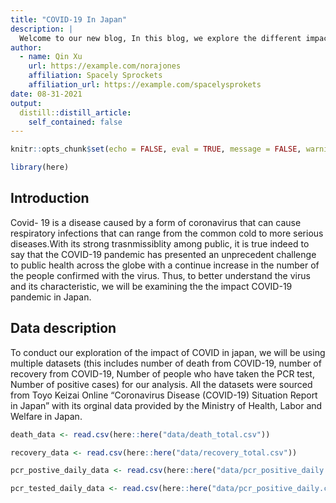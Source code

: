 ```yaml
---
title: "COVID-19 In Japan"
description: |
  Welcome to our new blog, In this blog, we explore the different impact of COVID has resulted in Japan We hope you enjoy reading what we have to say!
author:
  - name: Qin Xu 
    url: https://example.com/norajones
    affiliation: Spacely Sprockets
    affiliation_url: https://example.com/spacelysprokets
date: 08-31-2021
output:
  distill::distill_article:
    self_contained: false
---
```


```r
knitr::opts_chunk$set(echo = FALSE, eval = TRUE, message = FALSE, warning = FALSE)
```

```r
library(here)
```

## Introduction
Covid- 19 is a disease caused by a form of coronavirus that can cause respiratory infections that can range from the common cold to more serious diseases.With its strong trasnmissiblity among public, it is true indeed to say that the COVID-19 pandemic has presented an unprecedent challenge to public health across the globe with a continue increase in the number of the people confirmed with the virus. Thus, to better understand the virus and its characteristic, we will be examining the the impact COVID-19 pandemic in Japan.


## Data description

To conduct our exploration of the impact of COVID in japan, we will be using multiple datasets (this includes number of death from COVID-19, number of recovery from COVID-19, Number of people who have taken the PCR test, Number of positive cases) for our analysis.
All the datasets were sourced from Toyo Keizai Online "Coronavirus Disease (COVID-19) Situation Report in Japan" with its orginal data provided by the Ministry of Health, Labor and Welfare in Japan. 

```r
death_data <- read.csv(here::here("data/death_total.csv"))

recovery_data <- read.csv(here::here("data/recovery_total.csv"))

pcr_postive_daily_data <- read.csv(here::here("data/pcr_positive_daily.csv"))

pcr_tested_daily_data <- read.csv(here::here("data/pcr_positive_daily.csv"))

```




